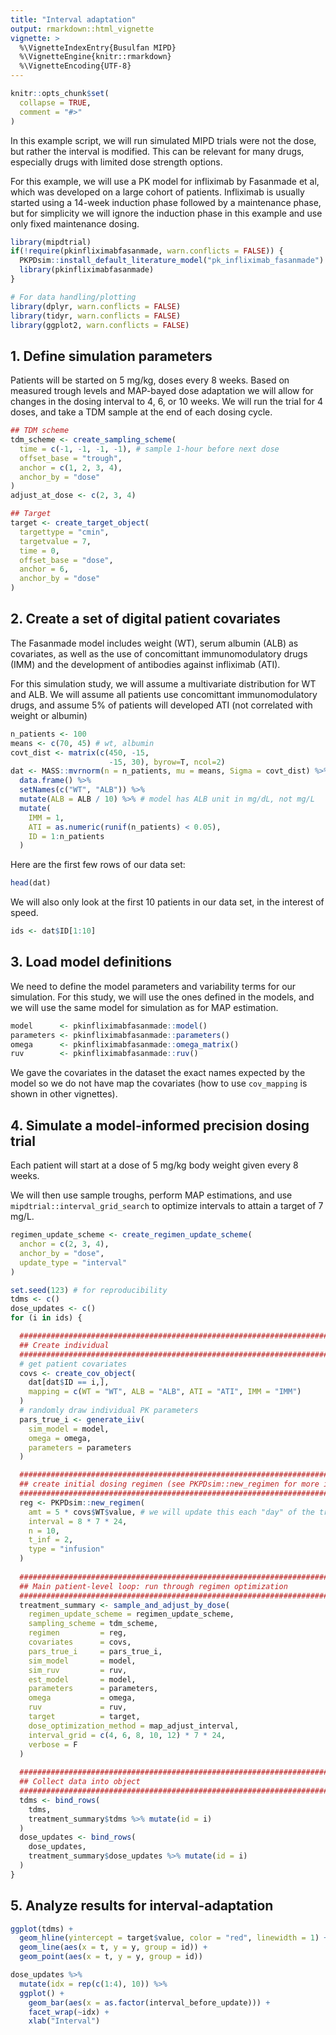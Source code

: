 ```yaml
---
title: "Interval adaptation"
output: rmarkdown::html_vignette
vignette: >
  %\VignetteIndexEntry{Busulfan MIPD}
  %\VignetteEngine{knitr::rmarkdown}
  %\VignetteEncoding{UTF-8}
---
```


```r
knitr::opts_chunk$set(
  collapse = TRUE,
  comment = "#>"
)
```

In this example script, we will run simulated MIPD trials were not the dose,
but rather the interval is modified. This can be relevant for many drugs, 
especially drugs with limited dose strength options.

For this example, we will use a PK model for infliximab by Fasanmade et al,
which was developed on a large cohort of patients. Infliximab is usually 
started using a 14-week induction phase followed by a maintenance phase, 
but for simplicity we will ignore the induction phase in this example and use 
only fixed maintenance dosing.

```r
library(mipdtrial)
if(!require(pkinfliximabfasanmade, warn.conflicts = FALSE)) {
  PKPDsim::install_default_literature_model("pk_infliximab_fasanmade")
  library(pkinfliximabfasanmade)
}

# For data handling/plotting
library(dplyr, warn.conflicts = FALSE)
library(tidyr, warn.conflicts = FALSE)
library(ggplot2, warn.conflicts = FALSE)

```

## 1. Define simulation parameters

Patients will be started on 5 mg/kg, doses every 8 weeks. Based on measured
trough levels and MAP-bayed dose adaptation we will allow for changes in the 
dosing interval to 4, 6, or 10 weeks. We will run the trial for 4 doses, and
take a TDM sample at the end of each dosing cycle.

```r
## TDM scheme
tdm_scheme <- create_sampling_scheme(
  time = c(-1, -1, -1, -1), # sample 1-hour before next dose
  offset_base = "trough",
  anchor = c(1, 2, 3, 4),
  anchor_by = "dose"
)
adjust_at_dose <- c(2, 3, 4)

## Target
target <- create_target_object(
  targettype = "cmin", 
  targetvalue = 7,
  time = 0,
  offset_base = "dose",
  anchor = 6,
  anchor_by = "dose"
)
```

## 2. Create a set of digital patient covariates

The Fasanmade model includes weight (WT), serum albumin (ALB) as covariates, as well as the use of concomittant immunomodulatory drugs (IMM) and the development of 
antibodies against infliximab (ATI). 

For this simulation study, we will assume a multivariate distribution for WT
and ALB. We will assume all patients use concomittant immunomodulatory drugs, 
and assume 5% of patients will developed ATI (not correlated with weight or 
albumin)

```r
n_patients <- 100
means <- c(70, 45) # wt, albumin
covt_dist <- matrix(c(450, -15, 
                      -15, 30), byrow=T, ncol=2)
dat <- MASS::mvrnorm(n = n_patients, mu = means, Sigma = covt_dist) %>%
  data.frame() %>% 
  setNames(c("WT", "ALB")) %>%
  mutate(ALB = ALB / 10) %>% # model has ALB unit in mg/dL, not mg/L
  mutate(
    IMM = 1, 
    ATI = as.numeric(runif(n_patients) < 0.05),
    ID = 1:n_patients
  )
```

Here are the first few rows of our data set:

```r
head(dat)
```

We will also only look at the first 10 patients in our data set, in the 
interest of speed.

```r
ids <- dat$ID[1:10]
```

## 3. Load model definitions

We need to define the model parameters and variability terms for our simulation.
For this study, we will use the ones defined in the models, and we will use
the same model for simulation as for MAP estimation.

```r
model      <- pkinfliximabfasanmade::model()
parameters <- pkinfliximabfasanmade::parameters()
omega      <- pkinfliximabfasanmade::omega_matrix()
ruv        <- pkinfliximabfasanmade::ruv()
```

We gave the covariates in the dataset the exact names expected by the model
so we do not have map the covariates (how to use `cov_mapping` is shown in other 
vignettes).

## 4. Simulate a model-informed precision dosing trial

Each patient will start at a dose of 5 mg/kg body weight given every 8 weeks. 

We will then use sample troughs, perform MAP estimations, and use 
`mipdtrial::interval_grid_search` to optimize intervals to attain a target of 
7 mg/L.

```r
regimen_update_scheme <- create_regimen_update_scheme(
  anchor = c(2, 3, 4),
  anchor_by = "dose",
  update_type = "interval"
)
```

```r
set.seed(123) # for reproducibility
tdms <- c()
dose_updates <- c()
for (i in ids) {

  #################################################################################
  ## Create individual
  #################################################################################
  # get patient covariates
  covs <- create_cov_object(
    dat[dat$ID == i,], 
    mapping = c(WT = "WT", ALB = "ALB", ATI = "ATI", IMM = "IMM")
  )
  # randomly draw individual PK parameters
  pars_true_i <- generate_iiv(
    sim_model = model,
    omega = omega,
    parameters = parameters
  )

  #################################################################################
  ## create initial dosing regimen (see PKPDsim::new_regimen for more info)
  #################################################################################
  reg <- PKPDsim::new_regimen(
    amt = 5 * covs$WT$value, # we will update this each "day" of the trial.
    interval = 8 * 7 * 24,
    n = 10,
    t_inf = 2,
    type = "infusion"
  )
  
  #################################################################################
  ## Main patient-level loop: run through regimen optimization
  #################################################################################
  treatment_summary <- sample_and_adjust_by_dose(
    regimen_update_scheme = regimen_update_scheme,
    sampling_scheme = tdm_scheme,
    regimen         = reg,
    covariates      = covs,
    pars_true_i     = pars_true_i,
    sim_model       = model,
    sim_ruv         = ruv,
    est_model       = model,
    parameters      = parameters,
    omega           = omega,
    ruv             = ruv,
    target          = target,
    dose_optimization_method = map_adjust_interval,
    interval_grid = c(4, 6, 8, 10, 12) * 7 * 24,
    verbose = F
  )
  
  #################################################################################
  ## Collect data into object
  #################################################################################
  tdms <- bind_rows(
    tdms,
    treatment_summary$tdms %>% mutate(id = i)
  )
  dose_updates <- bind_rows(
    dose_updates,
    treatment_summary$dose_updates %>% mutate(id = i)
  )
}
```

## 5. Analyze results for interval-adaptation

```r
ggplot(tdms) +
  geom_hline(yintercept = target$value, color = "red", linewidth = 1) +
  geom_line(aes(x = t, y = y, group = id)) +
  geom_point(aes(x = t, y = y, group = id))
```

```r
dose_updates %>%
  mutate(idx = rep(c(1:4), 10)) %>%
  ggplot() +
    geom_bar(aes(x = as.factor(interval_before_update))) +
    facet_wrap(~idx) +
    xlab("Interval")
```
